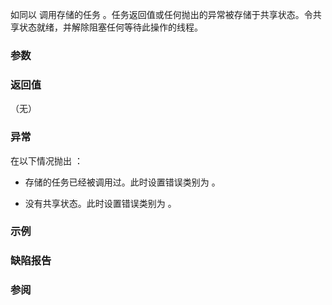 {{cpp/thread/packaged_task/title|operator()}}
{{cpp/thread/packaged_task/navbar}}
{{ddcl|since=c++11|
void operator()( ArgTypes... args );
}}

如同以 {{box|{{lti|cpp/utility/functional|INVOKE&lt;R&gt;}}{{c/core|(f, args...)}}}} 调用存储的任务 {{c|f}}。任务返回值或任何抛出的异常被存储于共享状态。令共享状态就绪，并解除阻塞任何等待此操作的线程。

===参数===
{{par begin}}
{{par|args|调用时传递给存储任务的形参}}
{{par end}}

===返回值===
（无）

===异常===
在以下情况抛出 {{lc|std::future_error}}：
* 存储的任务已经被调用过。此时设置错误类别为 {{ltt|cpp/thread/future_errc|promise_already_satisfied}}。
* {{c|*this}} 没有共享状态。此时设置错误类别为 {{ltt|cpp/thread/future_errc|no_state}}。

===示例===
{{example
|code=
|output=
}}

===缺陷报告===
{{dr list begin}}
{{dr list item|wg=lwg|dr=2142|std=C++11|before=对 {{c/core|operator()}} 的成功调用会与对 {{c|*this}} 共享共享状态的&lt;br&gt;{{lc|std::future}} 或 {{lc|std::shared_future}} 的任意成员函数的调用同步|after=不会在共享状态已提供的&lt;br&gt;内容外作任何同步保证}}
{{dr list end}}

===参阅===
{{dsc begin}}
{{dsc inc|cpp/thread/packaged_task/dsc make_ready_at_thread_exit}}
{{dsc end}}

{{langlinks|de|en|es|fr|it|ja|pt|ru}}